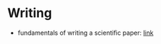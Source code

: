 # Writing {#writing}

- fundamentals of writing a scientific paper: [link](http://web.mit.edu/dincalab/docs/Whitesides_paperwriting.pdf)